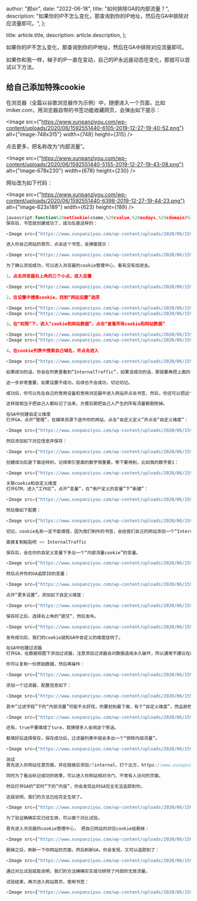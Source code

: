
  author: "颜sir",
  date: "2022-06-18",
  title: "如何排除GA的内部流量？",
  description:
    "如果你的IP不怎么变化，那查询到你的IP地址，然后在GA中排除对应流量即可。",
};

  title: article.title,
  description: article.description,
};


如果你的IP不怎么变化，那查询到你的IP地址，然后在GA中排除对应流量即可。

如果你和我一样，梯子的IP一直在变动，自己的IP永远是动态在变化，那就可以尝试以下方法。

<Toc toc={toc} />

## 给自己添加特殊cookie

在浏览器（全篇以谷歌浏览器作为示例）中，随便进入一个页面，比如imiker.com，用浏览器自带的书签功能收藏网页，会弹出如下提示：

<Image src={"https://www.xunpanziyou.com/wp-content/uploads/2020/06/1592551440-6105-2019-12-27-19-40-52.png"} alt={"image-748x315"} width={748} height={315} />

点击更多，把名称改为“内部流量”。

<Image src={"https://www.xunpanziyou.com/wp-content/uploads/2020/06/1592551440-5155-2019-12-27-19-43-08.png"} alt={"image-678x230"} width={678} height={230} />

网址改为如下代码：

<Image src={"https://www.xunpanziyou.com/wp-content/uploads/2020/06/1592551440-6398-2019-12-27-19-44-23.png"} alt={"image-623x189"} width={623} height={189} />

```js
javascript:function%20setCookie(cname,%20cvalue,%20exdays,%20cdomain)%20%7B%20var%20d%20%3D%20new%20Date()%3B%20d.setTime(d.getTime()%20%2B%20(exdays*24*60*60*1000))%3B%20var%20expires%20%3D%20%27expires%3D%27%2B%20d.toUTCString()%3B%20document.cookie%20%3D%20cname%20%2B%20%27%3D%27%20%2B%20cvalue%20%2B%20%27%3B%27%20%2B%20expires%20%2B%20%27%3Bpath%3D/%20%3B%20domain%3D%27%20%2B%20cdomain%3B%7D%20setCookie(%27InternalTraffic%27,%20%27true%27,%20365,%20window.location.hostname)%3B%20alert(%27Cookie:%20%20InternalTraffic%5CnValue:%20%20%20%20%20TRUE%5CnDomain:%20%20%27%20%2B%20window.location.hostname)
保存后，书签就创建成功了，成功后是这样的：

<Image src={"https://www.xunpanziyou.com/wp-content/uploads/2020/06/1592551440-8349-2019-12-27-19-45-02.png"} alt={"image-904x374"} width={904} height={374} />

进入你自己网站的首页，点击这个书签，会弹窗提示：

<Image src={"https://www.xunpanziyou.com/wp-content/uploads/2020/06/1592551440-8843-2019-12-27-19-49-34.png"} alt={"image-494x216"} width={494} height={216} />

为了确认添加成功，可以进入浏览器的cookie管理中心，看有没有加进去。

1、点击浏览器右上角的三个小点，进入设置

<Image src={"https://www.xunpanziyou.com/wp-content/uploads/2020/06/1592551440-1182-2019-12-27-19-51-31.png"} alt={"image-718x302"} width={718} height={302} />

2、在设置中搜索cookie，找到“网站设置”选项

<Image src={"https://www.xunpanziyou.com/wp-content/uploads/2020/06/1592551440-5907-2019-12-27-19-52-37.png"} alt={"image-1178x502"} width={1178} height={502} />
<Image src={"https://www.xunpanziyou.com/wp-content/uploads/2020/06/1592551440-3661-2019-12-27-19-52-40.png"} alt={"image-1120x398"} width={1120} height={398} />

3、在“权限”下，进入“cookie和网站数据”，点击“查看所有cookie和网站数据”

<Image src={"https://www.xunpanziyou.com/wp-content/uploads/2020/06/1592551440-7678-2019-12-27-19-53-43.png"} alt={"image-1438x464"} width={1438} height={464} />
<Image src={"https://www.xunpanziyou.com/wp-content/uploads/2020/06/1592551440-6569-2019-12-27-19-53-38.png"} alt={"image-1338x630"} width={1338} height={630} />

4、在cookie列表中搜索自己域名，并点击进入

<Image src={"https://www.xunpanziyou.com/wp-content/uploads/2020/06/1592551440-9916-2019-12-27-19-55-24.png"} alt={"image-791x283"} width={791} height={283} />

如果成功的话，你会在列表里看到“InternalTraffic”，如果没成功的话，那就要再把上面的步骤，好好再实践下。

这一步非常重要，如果设置不成功，后续也不会成功，切记切记。

成功后，你可以先在自己的常用设备和常用浏览器中进入网站并点击书签，然后，你还可以把这个书签，分享给你公司所有人，让他们登录自己常用设备和常用浏览器，进入你的网站，并点击这个书签。

这样就相当于把自己人都标记了出来，方便后期把自己人产生的所有流量都剔除掉。

在GA中创建自定义维度
打开GA，点开“管理”，在媒体资源下选中你的网站，点击“自定义定义”并点击“自定义维度”：

<Image src={"https://www.xunpanziyou.com/wp-content/uploads/2020/06/1592551441-6218-2019-12-27-20-03-34.png"} alt={"image-2338x1200"} width={2338} height={1200} />

然后添加如下对应信息并保存：

<Image src={"https://www.xunpanziyou.com/wp-content/uploads/2020/06/1592551440-8714-2019-12-27-20-04-32.png"} alt={"image-2042x848"} width={2042} height={848} />

创建成功后是下面这样的，记得索引里面的数字很重要，等下要用到，比如我的数字是1：

<Image src={"https://www.xunpanziyou.com/wp-content/uploads/2020/06/1592551440-5187-2019-12-27-20-05-22.png"} alt={"image-1874x544"} width={1874} height={544} />

关联cookie和自定义维度
打开GTM，进入“工作区”，点开“变量”，在“用户定义的变量”下“新建”：

<Image src={"https://www.xunpanziyou.com/wp-content/uploads/2020/06/1592551441-9138-2019-12-27-20-09-26.png"} alt={"image-2054x1200"} width={2054} height={1200} />

然后做如下配置：

<Image src={"https://www.xunpanziyou.com/wp-content/uploads/2020/06/1592551441-8583-2019-12-27-20-12-35.png"} alt={"image-2990x1034"} width={2990} height={1034} />

切记，cookie名称一定不能填错，因为我们制作的书签，会给我们自己的网站添加一个“InternalTraffic”的标记，那么我们为了保持一致，也要一字不差地填写这个名称，大小写都不能错。

直接复制粘贴吧 >> InternalTraffic

保存后，会在你的自定义变量下多出一个“内部流量cookie”的变量。

<Image src={"https://www.xunpanziyou.com/wp-content/uploads/2020/06/1592551440-9229-2019-12-27-20-15-26.png"} alt={"image-2220x738"} width={2220} height={738} />

然后点开你的GA追踪ID的变量：

<Image src={"https://www.xunpanziyou.com/wp-content/uploads/2020/06/1592551440-8491-cba1c17cae8e20e0f4d7a5a22551.png"} alt={"image-1643x924"} width={1643} height={924} />

点开“更多设置”，添加如下自定义维度：

<Image src={"https://www.xunpanziyou.com/wp-content/uploads/2020/06/1592551441-9448-2019-12-27-20-19-55.png"} alt={"image-3306x1488"} width={3306} height={1488} />

保存好之后，选择右上角的“提交”，然后发布。

<Image src={"https://www.xunpanziyou.com/wp-content/uploads/2020/06/1592551441-9028-2019-12-27-20-30-13.png"} alt={"image-2826x964"} width={2826} height={964} />

发布成功后，我们的cookie就和GA中自定义的维度挂钩了。

在GA中创建过滤器
打开GA，在数据视图下添加过滤器，注意添加过滤器会对数据造成永久破坏，所以通常不建议在原始数据下直接加过滤器。

你可以复制一份原始数据，然后再操作：

<Image src={"https://www.xunpanziyou.com/wp-content/uploads/2020/06/1592551441-2366-2019-12-27-20-22-09.png"} alt={"image-3266x1354"} width={3266} height={1354} />

添加一个过滤器，配置信息如下：

<Image src={"https://www.xunpanziyou.com/wp-content/uploads/2020/06/1592551441-9651-2019-12-27-20-24-26.png"} alt={"image-2778x986"} width={2778} height={986} />

其中“过滤字段”下的“内部流量”可能不太好找，你要划到最下面，有个“自定义维度”，而且颜色是绿色的，选那个就对了。

<Image src={"https://www.xunpanziyou.com/wp-content/uploads/2020/06/1592551441-4780-2019-12-27-20-26-19.png"} alt={"image-2758x1230"} width={2758} height={1230} />

还有，true不要填成了ture，我猜很多人会闹这个笑话。

都填好后选择保存，保存成功后，过滤器列表中就会多出一个“排除内部流量”。

<Image src={"https://www.xunpanziyou.com/wp-content/uploads/2020/06/1592551440-5147-2019-12-27-20-28-15.png"} alt={"image-1872x684"} width={1872} height={684} />

测试
首先进入你网站任意页面，并在链接后添加/?internal，打个比方，https://www.xunapnziyou.com/?internal，就可以成功标记了（记得在所有浏览器上都访问一遍）。

同时为了看出标记成功的效果，可以进入你网站相对冷门，不常有人访问的页面。

然后打开GA的“实时”下的“内容”，你会发现此时GA完全无法追踪到你。

这就说明，我们的方法已经完全生效了。

<Image src={"https://www.xunpanziyou.com/wp-content/uploads/2020/06/1592551441-8674-2019-12-27-20-36-05.png"} alt={"image-2666x1298"} width={2666} height={1298} />

为了验证确确实实已经生效，可以做个对比试验。

首先进入浏览器的cookie管理中心， 把自己网站的对应cookie给删掉：

<Image src={"https://www.xunpanziyou.com/wp-content/uploads/2020/06/1592551441-2010-2019-12-27-20-37-00.png"} alt={"image-776x293"} width={776} height={293} />

删掉之后，刷新一下你网站的页面，然后刷新GA，你会发现，又可以追踪到了：

<Image src={"https://www.xunpanziyou.com/wp-content/uploads/2020/06/1592551441-6163-2019-12-27-20-39-56.png"} alt={"image-2620x1066"} width={2620} height={1066} />

通过对比试验就能说明，我们的方法确确实实成功排除了内部的无效流量。

试验结束，再次进入网站首页，使用书签：

<Image src={"https://www.xunpanziyou.com/wp-content/uploads/2020/06/1592551441-9283-2019-12-27-20-41-40.png"} alt={"image-988x432"} width={988} height={432} />

